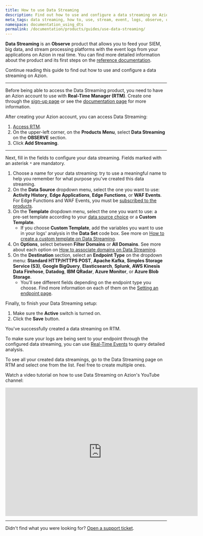 ```yaml
---
title: How to use Data Streaming
description: Find out how to use and configure a data streaming on Azion.
meta_tags: data streaming, how to, use, stream, event, logs, observe, observability
namespace: documentation_using_dts
permalink: /documentation/products/guides/use-data-streaming/
---
```


**Data Streaming** is an **Observe** product that allows you to feed your SIEM, big data, and stream processing platforms with the event logs from your applications on Azion in real time. You can find more detailed information about the product and its first steps on the [reference documentation](/en/documentation/products/data-streaming/).

Continue reading this guide to find out how to use and configure a data streaming on Azion.

---

Before being able to access the Data Streaming product, you need to have an Azion account to use with **Real-Time Manager (RTM)**. Create one through the [sign-up page](https://manager.azion.com/signup/) or see the [documentation page](/en/documentation/products/accounts/creating-account/) for more information.

After creating your Azion account, you can access Data Streaming:

1. [Access RTM](https://manager.azion.com/).
2. On the upper-left corner, on the **Products Menu**, select **Data Streaming** on the **OBSERVE** section.
3. Click **Add Streaming**.

---

Next, fill in the fields to configure your data streaming. Fields marked with an asterisk `*` are mandatory.

1. Choose a name for your data streaming: try to use a meaningful name to help you remember for what purpose you've created this data streaming.
2. On the **Data Source** dropdown menu, select the one you want to use: **Activity History**, **Edge Applications**, **Edge Functions**, or **WAF Events**. For Edge Functions and WAF Events, you must be [subscribed to the products](/en/documentation/products/data-streaming/#first-steps).
3. On the **Template** dropdown menu, select the one you want to use: a pre-set template according to your [data source choice](/en/documentation/products/guides/use-data-streaming#selecting-data-source) or a **Custom Template**.
    - If you choose **Custom Template**, add the variables you want to use in your logs' analysis in the **Data Set** code box. See more on [How to create a custom template on Data Streaming](/en/documentation/products/guides/data-streaming-custom-template/).
4. On **Options**, select between **Filter Domains** or **All Domains**. See more about each option on [How to associate domains on Data Streaming](/en/documentation/products/guides/data-streaming-associate-domains/).
5. On the **Destination** section, select an **Endpoint Type** on the dropdown menu: **Standard HTTP/HTTPS POST**, **Apache Kafka**, **Simples Storage Service (S3)**, **Google BigQuery**, **Elasticsearch**, **Splunk**, **AWS Kinesis Data Firehose**, **Datadog**, **IBM QRadar**, **Azure Monitor**, or **Azure Blob Storage**.
    - You'll see different fields depending on the endpoint type you choose. Find more information on each of them on the [Setting an endpoint page](/en/documentation/products/data-streaming/#setting-endpoint).

Finally, to finish your Data Streaming setup:

1. Make sure the **Active** switch is turned on.
2. Click the **Save** button.

You've successfully created a data streaming on RTM.

To make sure your logs are being sent to your endpoint through the configured data streaming, you can use [Real-Time Events](/en/documentation/products/real-time-events/) to query detailed analysis.

To see all your created data streamings, go to the Data Streaming page on RTM and select one from the list. Feel free to create multiple ones.

Watch a video tutorial on how to use Data Streaming on Azion's YouTube channel:

<iframe
   src="https://www.youtube.com/embed/xgagaCN1IPQ"
   loading="lazy"
   width="600"
   height="400"
   title="How to Use Data Streaming"
   frameborder="0"
   allow="accelerometer; autoplay; clipboard-write; encrypted-media; gyroscope; picture-in-picture; web-share"
   allowfullscreen></iframe>

---

Didn't find what you were looking for? [Open a support ticket](https://tickets.azion.com/).
